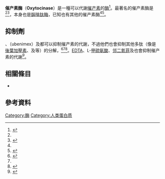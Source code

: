 '''催产素酶'''（'''Oxytocinase'''）是一種可以代謝[[催产素|催产素]]的[[酶|酶]]<ref name="pmid16054015">{{cite journal | vauthors = Tsujimoto M, Hattori A | title = The oxytocinase subfamily of M1 aminopeptidases | journal = Biochim. Biophys. Acta | volume = 1751 | issue = 1 | pages = 9–18 | year = 2005 | pmid = 16054015 | doi = 10.1016/j.bbapap.2004.09.011 | url = }}</ref>。最著名的催产素酶是{{le|Leucyl-cystinyl氨肽酶|leucyl/cystinyl aminopeptidase}}<ref name="pmid16054015" /><ref name="pmid15894523">{{cite journal | vauthors = Nomura S, Ito T, Yamamoto E, Sumigama S, Iwase A, Okada M, Shibata K, Ando H, Ino K, Kikkawa F, Mizutani S | title = Gene regulation and physiological function of placental leucine aminopeptidase/oxytocinase during pregnancy | journal = Biochim. Biophys. Acta | volume = 1751 | issue = 1 | pages = 19–25 | year = 2005 | pmid = 15894523 | doi = 10.1016/j.bbapap.2005.04.006 | url = }}</ref>，本身也是[[腦啡肽酶|腦啡肽酶]]，已知也有其他的催产素酶<ref name="pmid16054015" /><ref name="pmid1355623">{{cite journal | vauthors = Mizutani S, Yokosawa H, Tomoda Y | title = Degradation of oxytocin by the human placenta: effect of selective inhibitors | journal = Acta Endocrinol. | volume = 127 | issue = 1 | pages = 76–80 | year = 1992 | pmid = 1355623 | doi = 10.1530/acta.0.1270076| url = }}</ref>。

==抑制劑==
{{le|阿嗎他定|Amastatin}}、{{le|短整合蛋白|lebestatin}}（ubenimex）及{{le|嘌呤霉素|puromycin}}都可以抑制催产素的代謝，不過他們也會抑制其他多肽（像是[[後葉加壓素|後葉加壓素]]、{{le|甲硫腦素|met-enkephalin}}及{{le|強啡肽|dynorphin A}}等）的分解，<ref name="pmid6540873">{{cite journal | vauthors = Meisenberg G, Simmons WH | title = Amastatin potentiates the behavioral effects of vasopressin and oxytocin in mice | journal = Peptides | volume = 5 | issue = 3 | pages = 535–9 | year = 1984 | pmid = 6540873 | doi = 10.1016/0196-9781(84)90083-4| url = }}</ref><ref name="pmid1355623" /><ref name="pmid1800950">{{cite journal | vauthors = Stancampiano R, Melis MR, Argiolas A | title = Proteolytic conversion of oxytocin by brain synaptic membranes: role of aminopeptidases and endopeptidases | journal = Peptides | volume = 12 | issue = 5 | pages = 1119–25 | year = 1991 | pmid = 1800950 | doi = 10.1016/0196-9781(91)90068-z| url = }}</ref>。[[EDTA|EDTA]]、L-[[甲硫氨酸|甲硫氨酸]]、[[邻二氮菲|邻二氮菲]]及{{le|磷酸阿米酮|phosphoramidon}}也會抑制催产素的代謝<ref name="pmid9013800">{{cite journal | vauthors = Itoh C, Watanabe M, Nagamatsu A, Soeda S, Kawarabayashi T, Shimeno H | title = Two molecular species of oxytocinase (L-cystine aminopeptidase) in human placenta: purification and characterization | journal = Biol. Pharm. Bull. | volume = 20 | issue = 1 | pages = 20–4 | year = 1997 | pmid = 9013800 | doi = 10.1248/bpb.20.20| url = }}</ref>。

==相關條目==
* {{le|腦啡肽酶抑制劑|Enkephalinase inhibitor}}

==參考資料==
{{Reflist|2}}


{{蛋白酶类}}
{{Peptidergics}}

[[Category:酶|Category:酶]]
[[Category:人类蛋白质|Category:人类蛋白质]]